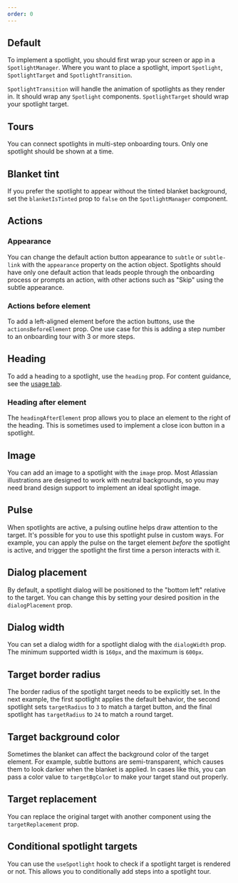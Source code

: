 ```yaml
---
order: 0
---
```



## Default

To implement a spotlight, you should first wrap your screen or app in a `SpotlightManager`. Where you want to place a spotlight, import `Spotlight`, `SpotlightTarget` and `SpotlightTransition`.

`SpotlightTransition` will handle the animation of spotlights as they render in. It should wrap any `Spotlight` components. `SpotlightTarget` should wrap your spotlight target.

<Example Component={SpotlightSingle} packageName="@atlaskit/onboarding" />

## Tours

You can connect spotlights in multi-step onboarding tours. Only one spotlight should be shown at a time.

<Example Component={SpotlightTour} packageName="@atlaskit/onboarding" />

## Blanket tint

If you prefer the spotlight to appear without the tinted blanket background, set the `blanketIsTinted` prop to `false` on the `SpotlightManager` component.

<Example
  Component={SpotlightBlanketIsTinted}
  packageName="@atlaskit/onboarding"
/>

## Actions

### Appearance

You can change the default action button appearance to `subtle` or `subtle-link` with the `appearance` property on the action object. Spotlights should have only one default action that leads people through the onboarding process or prompts an action, with other actions such as "Skip" using the subtle appearance.

<Example
  Component={SpotlightActionsAppearance}
  packageName="@atlaskit/onboarding"
/>

### Actions before element

To add a left-aligned element before the action buttons, use the `actionsBeforeElement` prop. One use case for this is adding a step number to an onboarding tour with 3 or more steps.

<Example
  Component={SpotlightActionsBefore}
  packageName="@atlaskit/onboarding"
/>

## Heading

To add a heading to a spotlight, use the `heading` prop. For content guidance, see the [usage tab](/components/onboarding/usage).

### Heading after element

The `headingAfterElement` prop allows you to place an element to the right of the heading. This is sometimes used to implement a close icon button in a spotlight.

<Example
  Component={SpotlightHeadingAfterElement}
  packageName="@atlaskit/onboarding"
/>

## Image

You can add an image to a spotlight with the `image` prop. Most Atlassian illustrations are designed to work with neutral backgrounds, so you may need brand design support to implement an ideal spotlight image.

<Example Component={SpotlightImage} packageName="@atlaskit/onboarding" />

## Pulse

When spotlights are active, a pulsing outline helps draw attention to the target. It's possible for you to use this spotlight pulse in custom ways. For example, you can apply the pulse on the target element _before_ the spotlight is active, and trigger the spotlight the first time a person interacts with it.

<Example Component={SpotlightPulse} packageName="@atlaskit/onboarding" />

## Dialog placement

By default, a spotlight dialog will be positioned to the "bottom left" relative to the target. You can change this by setting your desired position in the `dialogPlacement` prop.

<Example
  Component={SpotlightDialogPlacement}
  packageName="@atlaskit/onboarding"
/>

## Dialog width

You can set a dialog width for a spotlight dialog with the `dialogWidth` prop. The minimum supported width is `160px`, and the maximum is `600px`.

<Example Component={SpotlightDialogWidth} packageName="@atlaskit/onboarding" />

## Target border radius

The border radius of the spotlight target needs to be explicitly set. In the next example, the first spotlight applies the default behavior, the second spotlight sets `targetRadius` to `3` to match a target button, and the final spotlight has `targetRadius` to `24` to match a round target.

<Example Component={SpotlightTargetRadius} packageName="@atlaskit/onboarding" />

## Target background color

Sometimes the blanket can affect the background color of the target element. For example, subtle buttons are semi-transparent, which causes them to look darker when the blanket is applied. In cases like this, you can pass a color value to `targetBgColor` to make your target stand out properly.

<Example
  Component={SpotlightTargetBackground}
  packageName="@atlaskit/onboarding"
/>

## Target replacement

You can replace the original target with another component using the `targetReplacement` prop.

<Example
  Component={SpotlightTargetReplacement}
  packageName="@atlaskit/onboarding"
/>

## Conditional spotlight targets

You can use the `useSpotlight` hook to check if a spotlight target is rendered or not. This allows you to conditionally add steps into a spotlight tour.

<Example
  Component={SpotlightConditionalTargets}
  packageName="@atlaskit/onboarding"
/>
